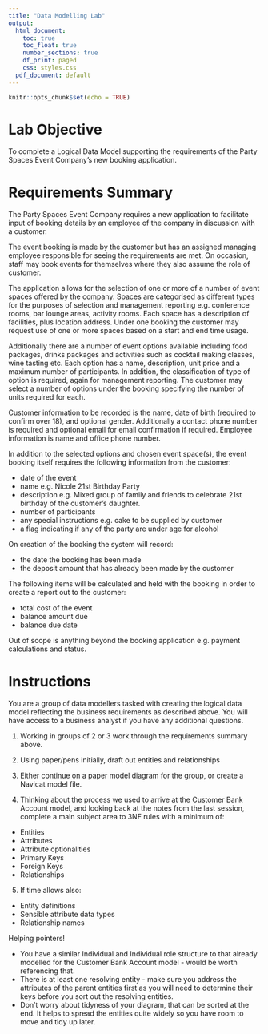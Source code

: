 ---
title: "Data Modelling Lab"
output:
  html_document:
    toc: true
    toc_float: true
    number_sections: true
    df_print: paged
    css: styles.css
  pdf_document: default
---

```{r setup, include=FALSE}
knitr::opts_chunk$set(echo = TRUE)
```

# Lab Objective

To complete a Logical Data Model supporting the requirements of the Party Spaces Event Company's new booking application. 

# Requirements Summary

The Party Spaces Event Company requires a new application to facilitate input of booking details by an employee of the company in discussion with a customer.

The event booking is made by the customer but has an assigned managing employee responsible for seeing the requirements are met.  On occasion, staff may book events for themselves where they also assume the role of customer.

The application allows for the selection of one or more of a number of event spaces offered by the company. Spaces are categorised as different types for the purposes of selection and management reporting e.g. conference rooms, bar lounge areas, activity rooms. Each space has a description of facilities, plus location address.  Under one booking the customer may request use of one or more spaces based on a start and end time usage.

Additionally there are a number of event options available including food packages, drinks packages and activities such as cocktail making classes, wine tasting etc.  Each option has a name, description, unit price and a maximum number of participants.  In addition, the classification of type of option is required, again for management reporting.  The customer may select a number of options under the booking specifying the number of units required for each.

Customer information to be recorded is the name, date of birth (required to confirm over 18), and optional gender.  Additionally a contact phone number is required and optional email for email confirmation if required.  Employee information is name and office phone number.

In addition to the selected options and chosen event space(s), the event booking itself requires the following information from the customer:

+ date of the event
+ name e.g. Nicole 21st Birthday Party
+ description e.g. Mixed group of family and friends to celebrate 21st birthday of the customer's daughter.
+ number of participants
+ any special instructions e.g. cake to be supplied by customer
+ a flag indicating if any of the party are under age for alcohol

On creation of the booking the system will record:

+ the date the booking has been made
+ the deposit amount that has already been made by the customer

The following items will be calculated and held with the booking in order to create a report out to the customer:

+ total cost of the event 
+ balance amount due
+ balance due date

Out of scope is anything beyond the booking application e.g. payment calculations and status.


# Instructions

You are a group of data modellers tasked with creating the logical data model reflecting the business requirements as described above.  You will have access to a business analyst if you have any additional questions.

1. Working in groups of 2 or 3 work through the requirements summary above.

2. Using paper/pens initially, draft out entities and relationships

3. Either continue on a paper model diagram for the group, or create a Navicat model file.

4. Thinking about the process we used to arrive at the Customer Bank Account model, and looking back at the notes from the last session, complete a main subject area to 3NF rules with a minimum of:
  + Entities
  + Attributes
  + Attribute optionalities
  + Primary Keys
  + Foreign Keys
  + Relationships  
 
5. If time allows also:
  + Entity definitions
  + Sensible attribute data types
  + Relationship names

<div class='emphasis'>
Helping pointers!

* You have a similar Individual and Individual role structure to that already modelled for the Customer Bank Account model - would be worth referencing that.
* There is at least one resolving entity - make sure you address the attributes of the parent entities first as you will need to determine their keys before you sort out the resolving entities.
* Don't worry about tidyness of your diagram, that can be sorted at the end.  It helps to spread the entities quite widely so you have room to move and tidy up later.

</div>

